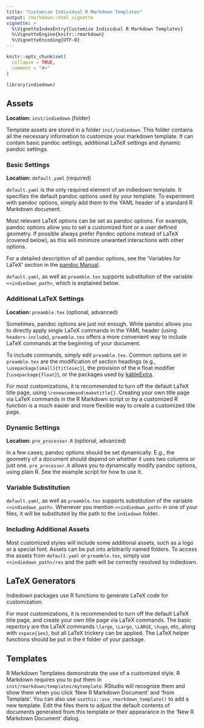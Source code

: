 ```yaml
---
title: "Customize Individual R Markdown Templates"
output: rmarkdown::html_vignette
vignette: >
  %\VignetteIndexEntry{Customize Individual R Markdown Templates}
  %\VignetteEngine{knitr::rmarkdown}
  %\VignetteEncoding{UTF-8}
---
```


```r
knitr::opts_chunk$set(
  collapse = TRUE,
  comment = "#>"
)
```

```r
library(indiedown)
```

## Assets

**Location:** `inst/indiedown` (folder)

Template assets are stored in a folder `inst/indiedown`.
This folder contains all the necessary information to customize your markdown template.
It can contain basic pandoc settings, additional LaTeX settings and dynamic pandoc settings.

### Basic Settings

**Location:** `default.yaml` (required)

`default.yaml` is the only required element of an indiedown template.
It specifies the default pandoc options used by your template.
To experiment with pandoc options, simply add them to the YAML header of a standard R Markdown document.

Most relevant LaTeX options can be set as pandoc options. For example, pandoc options allow you to set a customized font or a user defined geometry. If possible always prefer Pandoc options instead of LaTeX (covered below), as this will minimize unwanted interactions with other options.

For a detailed description of all pandoc options, see the 'Variables for LaTeX' section in the [pandoc Manual](https://pandoc.org/MANUAL.html#).

`default.yaml`, as well as `preamble.tex` supports substitution of the variable `<<indiedown_path>`, which is explained below.


### Additional LaTeX Settings

**Location:** `preamble.tex` (optional, advanced)

Sometimes, pandoc options are just not enough. While pandoc allows you to directly apply single LaTeX commands in the YAML header (using `headers-include`), `preamble.tex` offers a more convenient way to include LaTeX commands at the beginning of your document.

To include commands, simply edit `preamble.tex`.
Common options set in `preamble.tex` are the modification of section headings (e.g., `\usepackage[small]{titlesec}`), the provision of the `H` float modifier
(`\usepackage{float}`), or the packages used by [kableExtra](https://CRAN.R-project.org/package=kableExtra).

For most customizations, it is recommended to turn off the default LaTeX title page, using
`\renewcommand\maketitle{}`. Creating your own title page via LaTeX commands in the R Markdown script or by a customized R function is a much easier and more flexible way to create a customized title page.


### Dynamic Settings

**Location:** `pre_processor.R` (optional, advanced)

In a few cases, pandoc options should be set dynamically.
E.g., the geometry of a document should depend on whether it uses two columns or just one.
`pre_processor.R` allows you to dynamically modify pandoc options, using plain R.
See the example script for how to use it.


### Variable Substitution

`default.yaml`, as well as `preamble.tex` supports substitution of the variable `<<indiedown_path>`.
Whenever you mention `<<indiedown_path>` in one of your files, it will be substituted by the path to the `indiedown` folder.


### Including Additional Assets

Most customized styles will include some additional assets, such as a logo or a special font. Assets can be put into arbitrarily named folders. To access the assets from `default.yaml` or `preamble.tex`, simply use `<<indiedown_path>/res` and the path will be correctly resolved by indiedown.

## LaTeX Generators

Indiedown packages use R functions to generate LaTeX code for customization.

For most customizations, it is recommended to turn off the default LaTeX title page, and create your own title page via LaTeX commands. The basic repertory are the LaTeX commands `\large`, `\Large`, `\LARGE`, `\huge`, etc, along with `vspace{1ex}`, but all LaTeX trickery can be applied. The LaTeX helper functions should be put in the `R` folder of your package.


## Templates

R Markdown Templates demonstrate the use of a customized style. R Markdown requires you to put them in `inst/rmarkdown/templates/mytemplate`.
RStudio will recognize them and show them when you click 'New R Markdown Document' and 'from Template'.
You can also use `usethis::use_rmarkdown_template()` to add a new template.
Edit the files there to adjust the default contents of documents generated from this template or their appearance in the 'New R Markdown Document' dialog.
